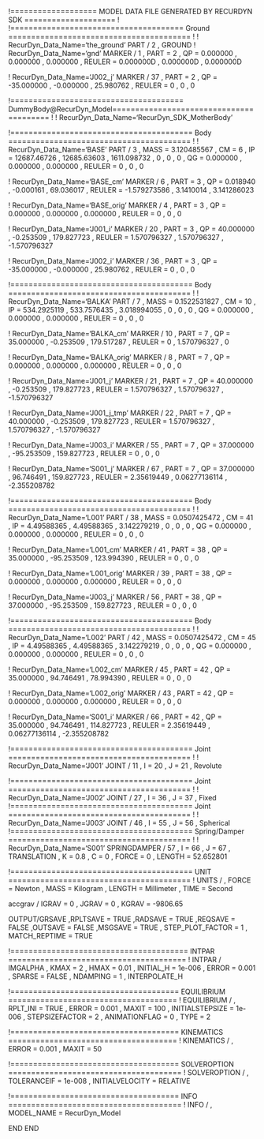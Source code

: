 !=================== MODEL DATA FILE GENERATED BY RECURDYN SDK ====================
!
!====================================== Ground ========================================
!
!                         RecurDyn_Data_Name='the_ground'
PART / 2 , GROUND
!                         RecurDyn_Data_Name='gnd'
MARKER / 1
, PART = 2
, QP = 0.000000 , 0.000000 , 0.000000
, REULER = 0.000000D , 0.000000D , 0.000000D
 
 


!                         RecurDyn_Data_Name='J002_j'
MARKER / 37
, PART = 2
, QP = -35.000000 , -0.000000 , 25.980762
, REULER = 0 , 0 , 0
 
 
!====================================== DummyBody@RecurDyn_Model========================================
!
!                         RecurDyn_Data_Name='RecurDyn_SDK_MotherBody'


!======================================== Body ========================================
!
!                         RecurDyn_Data_Name='BASE'
PART / 3
, MASS = 3.120485567
, CM = 6
, IP = 12687.46726 , 12685.63603 , 1611.098732
, 0 , 0 , 0
, QG = 0.000000 , 0.000000 , 0.000000
, REULER = 0 , 0 , 0
 
 
!                         RecurDyn_Data_Name='BASE_cm'
MARKER / 6
, PART = 3
, QP = 0.018940 , -0.000161 , 69.036017
, REULER = -1.579273586 , 3.1410014 , 3.141286023
 
 
!                         RecurDyn_Data_Name='BASE_orig'
MARKER / 4
, PART = 3
, QP = 0.000000 , 0.000000 , 0.000000
, REULER = 0 , 0 , 0
 
 
!                         RecurDyn_Data_Name='J001_i'
MARKER / 20
, PART = 3
, QP = 40.000000 , -0.253509 , 179.827723
, REULER = 1.570796327 , 1.570796327 , -1.570796327
 
 
!                         RecurDyn_Data_Name='J002_i'
MARKER / 36
, PART = 3
, QP = -35.000000 , -0.000000 , 25.980762
, REULER = 0 , 0 , 0
 
 
!======================================== Body ========================================
!
!                         RecurDyn_Data_Name='BALKA'
PART / 7
, MASS = 0.1522531827
, CM = 10
, IP = 534.2925119 , 533.7576435 , 3.018994055
, 0 , 0 , 0
, QG = 0.000000 , 0.000000 , 0.000000
, REULER = 0 , 0 , 0
 
 
!                         RecurDyn_Data_Name='BALKA_cm'
MARKER / 10
, PART = 7
, QP = 35.000000 , -0.253509 , 179.517287
, REULER = 0 , 1.570796327 , 0
 
 
!                         RecurDyn_Data_Name='BALKA_orig'
MARKER / 8
, PART = 7
, QP = 0.000000 , 0.000000 , 0.000000
, REULER = 0 , 0 , 0
 
 
!                         RecurDyn_Data_Name='J001_j'
MARKER / 21
, PART = 7
, QP = 40.000000 , -0.253509 , 179.827723
, REULER = 1.570796327 , 1.570796327 , -1.570796327
 
 
!                         RecurDyn_Data_Name='J001_j_tmp'
MARKER / 22
, PART = 7
, QP = 40.000000 , -0.253509 , 179.827723
, REULER = 1.570796327 , 1.570796327 , -1.570796327
 
 
!                         RecurDyn_Data_Name='J003_i'
MARKER / 55
, PART = 7
, QP = 37.000000 , -95.253509 , 159.827723
, REULER = 0 , 0 , 0
 
 
!                         RecurDyn_Data_Name='S001_j'
MARKER / 67
, PART = 7
, QP = 37.000000 , 96.746491 , 159.827723
, REULER = 2.35619449 , 0.06277136114 , -2.355208782
 
 
!======================================== Body ========================================
!
!                         RecurDyn_Data_Name='L001'
PART / 38
, MASS = 0.0507425472
, CM = 41
, IP = 4.49588365 , 4.49588365 , 3.142279219
, 0 , 0 , 0
, QG = 0.000000 , 0.000000 , 0.000000
, REULER = 0 , 0 , 0
 
 
!                         RecurDyn_Data_Name='L001_cm'
MARKER / 41
, PART = 38
, QP = 35.000000 , -95.253509 , 123.994390
, REULER = 0 , 0 , 0
 
 
!                         RecurDyn_Data_Name='L001_orig'
MARKER / 39
, PART = 38
, QP = 0.000000 , 0.000000 , 0.000000
, REULER = 0 , 0 , 0
 
 
!                         RecurDyn_Data_Name='J003_j'
MARKER / 56
, PART = 38
, QP = 37.000000 , -95.253509 , 159.827723
, REULER = 0 , 0 , 0
 
 
!======================================== Body ========================================
!
!                         RecurDyn_Data_Name='L002'
PART / 42
, MASS = 0.0507425472
, CM = 45
, IP = 4.49588365 , 4.49588365 , 3.142279219
, 0 , 0 , 0
, QG = 0.000000 , 0.000000 , 0.000000
, REULER = 0 , 0 , 0
 
 
!                         RecurDyn_Data_Name='L002_cm'
MARKER / 45
, PART = 42
, QP = 35.000000 , 94.746491 , 78.994390
, REULER = 0 , 0 , 0
 
 
!                         RecurDyn_Data_Name='L002_orig'
MARKER / 43
, PART = 42
, QP = 0.000000 , 0.000000 , 0.000000
, REULER = 0 , 0 , 0
 
 
!                         RecurDyn_Data_Name='S001_i'
MARKER / 66
, PART = 42
, QP = 35.000000 , 94.746491 , 114.827723
, REULER = 2.35619449 , 0.06277136114 , -2.355208782
 
 
!======================================== Joint ========================================
!
!                         RecurDyn_Data_Name='J001'
JOINT / 11
, I = 20
, J = 21
, Revolute
 
 
!======================================== Joint ========================================
!
!                         RecurDyn_Data_Name='J002'
JOINT / 27
, I = 36
, J = 37
, Fixed
!======================================== Joint ========================================
!
!                         RecurDyn_Data_Name='J003'
JOINT / 46
, I = 55
, J = 56
, Spherical
!======================================== Spring/Damper ========================================
!
!                         RecurDyn_Data_Name='S001'
SPRINGDAMPER / 57
, I = 66
, J = 67
, TRANSLATION 
, K = 0.8
, C = 0
, FORCE = 0
, LENGTH = 52.652801
 
 
!======================================== UNIT ========================================
!
UNITS / 
, FORCE = Newton
, MASS = Kilogram
, LENGTH = Millimeter
, TIME = Second


accgrav /  IGRAV = 0
, JGRAV = 0
, KGRAV = -9806.65


OUTPUT/GRSAVE
,RPLTSAVE = TRUE
,RADSAVE = TRUE
,REQSAVE = FALSE
,OUTSAVE = FALSE
,MSGSAVE = TRUE
, STEP_PLOT_FACTOR = 1
, MATCH_REPTIME = TRUE


!======================================= INTPAR =======================================
!
INTPAR / IMGALPHA
, KMAX = 2
, HMAX = 0.01
, INITIAL_H = 1e-006
, ERROR = 0.001
, SPARSE = FALSE
, NDAMPING = 1
, INTERPOLATE_H


!===================================== EQUILIBRIUM =====================================
!
EQUILIBRIUM /
, RPLT_INI = TRUE
, ERROR = 0.001
, MAXIT = 100
, INITIALSTEPSIZE = 1e-006
, STEPSIZEFACTOR = 2
, ANIMATIONFLAG = 0
, TYPE = 2


!===================================== KINEMATICS =====================================
!
KINEMATICS /
, ERROR = 0.001
, MAXIT = 50




!===================================== SOLVEROPTION ======================================
!
SOLVEROPTION /
, TOLERANCEIF  = 1e-008
, INITIALVELOCITY  = RELATIVE


!===================================== INFO ======================================
!
INFO /
, MODEL_NAME = RecurDyn_Model


END
END
